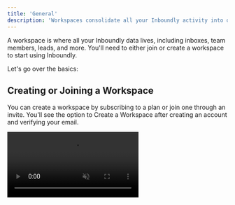 ```yaml
---
title: 'General'
description: 'Workspaces consolidate all your Inboundly activity into one place, simplifying your workflow.'
---
```


A workspace is where all your Inboundly data lives, including inboxes, team members, leads, and more. You'll need to either join or create a workspace to start using Inboundly.

Let's go over the basics:

## Creating or Joining a Workspace

You can create a workspace by subscribing to a plan or join one through an invite. You'll see the option to Create a Workspace after creating an account and verifying your email.

<video autoplay="true" muted="true" loop playsinline className="w-full aspect-video" src="/videos/guides_acceptinvite.mp4" />
The "Invitations" option will only appear if you've been invited to a workspace. Each user can only be part of one workspace at a time.

## Leaving a Workspace

To leave a workspace, go to the Settings tab, then click on "General," and select "Leave Workspace".

<Warning>Owners cannot leave their workspace - it must be deleted.</Warning>

## Deleting a Workspace

If you're the workspace owner, you can delete the workspace by going to the Settings tab, then click on "General," and select "Delete Workspace".

<Warning>Deleting a workspace will permanently delete all associated data with the account.</Warning>

Deleting the workspace does not affect your billing plan. If you wish to cancel Inboundly completely, unsubscribe before deleting the workspace. If you do not unsubscribe, you can create a new workspace.

## Need Help?

If you encounter any difficulties, please reach out to support@inboundly.bolddesk.com for assistance.